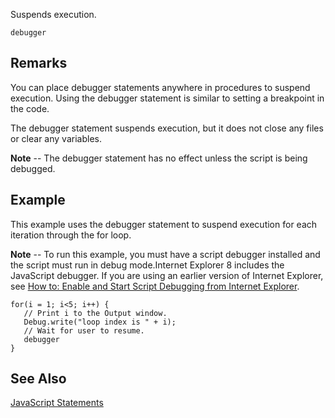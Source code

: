 Suspends execution.

 debugger
==Remarks==
You can place debugger statements anywhere in procedures to suspend execution. Using the debugger statement is similar to setting a breakpoint in the code.

The debugger statement suspends execution, but it does not close any files or clear any variables.

'''Note''' -- The debugger statement has no effect unless the script is being debugged.


==Example==
This example uses the debugger statement to suspend execution for each iteration through the for loop.

'''Note''' -- To run this example, you must have a script debugger installed and the script must run in debug mode.Internet Explorer 8 includes the JavaScript debugger. If you are using an earlier version of Internet Explorer, see [http://go.microsoft.com/fwlink/?LinkId=133801 How to: Enable and Start Script Debugging from Internet Explorer].

 for(i = 1; i&lt;5; i++) {
    // Print i to the Output window.
    Debug.write("loop index is " + i);
    // Wait for user to resume.
    debugger
 }

==See Also==

              

              
[[javascript/statements|JavaScript Statements]]

